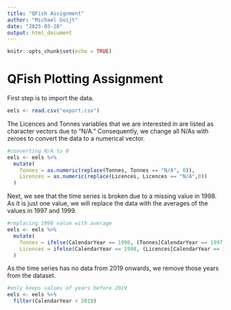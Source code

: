 ```yaml
---
title: "QFish Assignment"
author: "Michael Guijt"
date: "2025-03-28"
output: html_document
---
```


```r
knitr::opts_chunk$set(echo = TRUE)
```

# QFish Plotting Assignment

First step is to import the data.

```r
eels <- read.csv("export.csv")
```

The Licences and Tonnes variables that we are interested in are listed as character vectors due to "N/A." Consequently, we change all N/As with zeroes to convert the data to a numerical vector.

```r
#converting N/A to 0
eels <- eels %>%
  mutate(
    Tonnes = as.numeric(replace(Tonnes, Tonnes == "N/A", 0)),
    Licences = as.numeric(replace(Licences, Licences == "N/A",0))
  )
```

Next, we see that the time series is broken due to a missing value in 1998. As it is just one value, we will replace the data with the averages of the values in 1997 and 1999. 

```r
#replacing 1998 value with average
eels <- eels %>%
  mutate(
    Tonnes = ifelse(CalendarYear == 1998, (Tonnes[CalendarYear == 1997] + Tonnes[CalendarYear == 1999]) / 2, Tonnes),
    Licences = ifelse(CalendarYear == 1998, (Licences[CalendarYear == 1997] + Licences[CalendarYear == 1999]) / 2, Licences)
  )
```

As the time series has no data from 2019 onwards, we remove those years from the dataset.

```r
#only keeps values of years before 2019
eels <- eels %>%
  filter(CalendarYear < 2019)
```